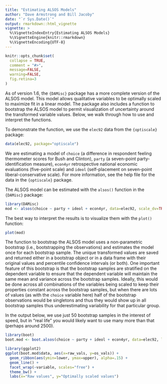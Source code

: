 ```yaml
---
title: "Estimating ALSOS Models"
author: "Dave Armstrong and Bill Jacoby"
date: "`r Sys.Date()`"
output: rmarkdown::html_vignette
vignette: >
  %\VignetteIndexEntry{Estimating ALSOS Models}
  %\VignetteEngine{knitr::rmarkdown}
  %\VignetteEncoding{UTF-8}
---
```


```r
knitr::opts_chunk$set(
  collapse = TRUE,
  comment = "#>", 
  message=FALSE, 
  warning=FALSE, 
  fig.retina=3
)
```

As of version 1.6, the `{DAMisc}` package has a more complete version of the ALSOS model.  This model allows qualitative variables to be optimally scaled to maximize fit in a linear model.  The package also includes a function to bootstrap the ALSOS model to permit visualization of uncertainty around the transformed variable values. Below, we walk through how to use and interpret the functions. 

To demonstrate the function, we use the `elec92` data from the `{optiscale}` package: 

```r
data(elec92, package="optiscale")
```

We are estimating a model of `choice` (a difference in respondent feeling thermometer scores for Bush and Clinton), `party` (a seven-point party-identification measure), `econ4yr` retrospective national economic evaluations (five-point scale) and `ideol` (self-placement on seven-point liberal-conservative scale).  For more information, see the help file for the data in the `{optiscale}` package. 

The ALSOS model can be estimated with the `alsos()` function in the `{DAMisc}` package: 

```r
library(DAMisc)
mod <- alsos(choice ~ party + ideol + econ4yr, data=elec92, scale_dv=TRUE)
```

The best way to interpret the results is to visualize them with the `plot()` function: 

```r
plot(mod)
```

The function to bootstrap the ALSOS model uses a non-parametric bootstrap (i.e., bootstrapping the observations) and estimates the model once for each bootstrap sample.  The unique transformed values are saved and returned either in a bootstrap object or in a data frame with their original values and percentile confidence intervals (or both).  One important feature of this bootstrap is that the bootstrap samples are stratified on the dependent variable to ensure that the dependent variable will maintain the same mean and variance across the bootstrap samples.  Ideally, this would be done across all combinations of the variables being scaled to keep their properties constant across the bootstrap samples, but when there are lots of values (as with the `choice` variable here) half of the bootstrap observations would be singletons and thus they would show up in all bootstrap samples thus underestimating variability for that particular group.  

In the output below, we use just 50 bootstrap samples in the interest of speed, but in "real life" you would likely want to use many more than that (perhaps around 2500).  

```r
library(boot)
boot.mod <- boot.alsos(choice ~ party + ideol + econ4yr, data=elec92, level=2, R=50)
```

```r
library(ggplot2)
ggplot(boot.mod$data, aes(x=raw_vals, y=os_vals)) + 
  geom_ribbon(aes(ymin=lower, ymax=upper), alpha=.15) + 
  geom_line() + 
  facet_wrap(~variable, scales="free") + 
  theme_bw() + 
  labs(x="Raw values", y="Optimally scaled values")
```
